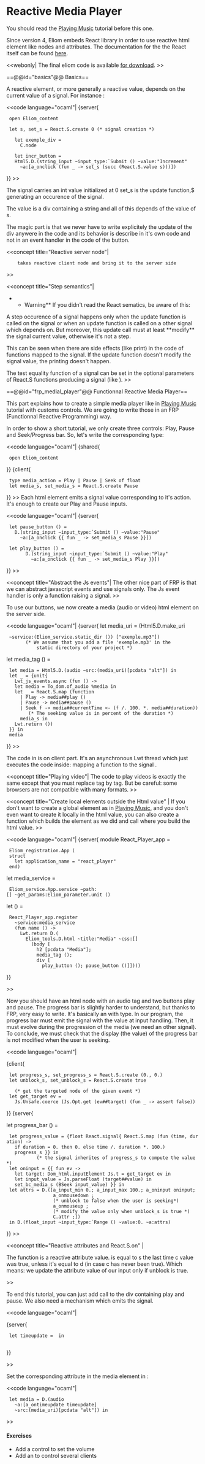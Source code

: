 =Reactive Media Player=

You should read the [[site:/tuto/manual/music|Playing Music]] tutorial before this one.



Since version 4, Eliom embeds React library in order to use reactive
html element like nodes and attributes. The documentation for the the React itself can be found [[http://erratique.ch/logiciel/react|here]].

<<webonly| The final eliom code is available
[[https://github.com/ocsigen/tutorial/tree/master/files/tutorial/chapter3/reactive_media_player/reactive_media_player.eliom|for download]]. >>

==@@id="basics"@@ Basics==

A reactive element, or more generally a reactive value, depends on the
current value of a signal. For instance :


<<code language="ocaml"|
{server{

  open Eliom_content

  let s, set_s = React.S.create 0 (* signal creation *)

	let exemple_div =
	  C.node {{R.node (React.S.map (
	    fun s_value ->
	      Html5.D.(div [pcdata (string_of_int s_value)]
	      )) s)}}

	let incr_button =
    Html5.D.(string_input ~input_type:`Submit () ~value:"Increment"
      ~a:[a_onclick (fun _ -> set_s (succ (React.S.value s)))])
}}
>>

The signal {{{s}}} carries an int value initialized at 0 set_s is the update
function,$ generating an occurence of the signal.

The {{{exemple_div}}} value is a div containing a string and all of this depends
of the value of s.

The magic part is that we never have to write explicitely the update
of the div anywere in the code and its behavior is describe in
it's own code and not in an event handler in the code of the button.

<<concept title="Reactive server node"|
	{{{C.node}}} takes reactive client node and bring it to the server side
>>

<<concept title="Step semantics"|
**Warning** If you didn't read the React sematics, be aware of this:
A step occurence of a signal {{{s}}} happens only when the update function is called
on the signal or when an update function is called on a other signal {{{s'}}} which
{{{s}}} depends on. But moreover, this update call must at least **modify**
the signal current value, otherwise it's not a step.

This can be seen when there are side effects (like print) in the code
of functions mapped to the signal. If the update function doesn't modify
the signal value, the printing doesn't happen.

The test equality function of a signal can be set in the {{eq}} optional parameters
of React.S functions producing a signal (like {{{create}}}).
>>



==@@id="frp_medial_player"@@ Functionnal Reactive Media Player==

This part explains how to create a simple media player like in
[[site:/tuto/manual/music|Playing Music]] tutorial with customs
controls. We are going to write those in an FRP (Functionnal Reactive
Programming) way.

In order to show a short tutorial, we only create three controls:
Play, Pause and Seek/Progress bar.  So, let's write the corresponding
type:

<<code language="ocaml"|
{shared{
  open Eliom_content
}}
{client{

  type media_action = Play | Pause | Seek of float
  let media_s, set_media_s = React.S.create Pause

}}
>>
Each html element emits a signal value corresponding to it's action.
It's enough to create our Play and Pause inputs.

<<code language="ocaml"|
{server{
  let pause_button () =
    D.(string_input ~input_type:`Submit () ~value:"Pause"
      ~a:[a_onclick {{ fun _ -> set_media_s Pause }}])

  let play_button () =
		D.(string_input ~input_type:`Submit () ~value:"Play"
		  ~a:[a_onclick {{ fun _ -> set_media_s Play }}])

}}
>>


<<concept title="Abstract the Js events"|
The other nice part of FRP is that we can abstract javascript
events and use signals only.
The Js event handler is only a function raising a signal.
>>



To use our buttons, we now create a media (audio or video) html element on the server
side.

<<code language="ocaml"|
{server{
let media_uri = (Html5.D.make_uri
  ~service:(Eliom_service.static_dir ()) ["exemple.mp3"])
		(* We assume that you add a file 'exemple.mp3' in the
			static directory of your project *)

	
let media_tag () =
  let media = Html5.D.(audio ~src:(media_uri)[pcdata "alt"]) in
  let _ = {unit{
    Lwt_js_events.async (fun () ->
    let media = To_dom.of_audio %media in
    let _ = React.S.map (function
      | Play -> media##play ()
      | Pause -> media##pause ()
      | Seek f -> media##currentTime <- (f /. 100. *. media##duration))
         (* The seeking value is in percent of the duration *)
      media_s in
    Lwt.return ())
  }} in
  media

}}
>>

The code in {{{ {unit{...\}} }}} is on client part. It's an asynchronous
Lwt thread which just executes the code inside: mapping a
function {{{media_action -> unit}}} to the signal {{{media_s}}}.

<<concept title="Playing video"|
The code to play videos is exactly the same except that you must
replace {{{audio}}} tag by {{{video}}} tag. But be careful: some
browsers are not compatible with many formats.
>>

<<concept title="Create local elements outside the Html value" |
If you don't want to create a global element as in
[[site:/tuto/manual/music|Playing Music]], and you don't even want to
create it locally in the html value, you can also create a function
which builds the element as we did and call where you build the html
value.
>>


<<code language="ocaml"|
{server{
module React_Player_app =
  Eliom_registration.App (
  struct
    let application_name = "react_player"
  end)

let media_service =
  Eliom_service.App.service ~path:[] ~get_params:Eliom_parameter.unit ()

let () =
  React_Player_app.register
    ~service:media_service
    (fun name () ->
      Lwt.return D.(
        Eliom_tools.D.html ~title:"Media" ~css:[]
          (body [
            h2 [pcdata "Media"];
            media_tag ();
            div [
              play_button (); pause_button ()]])))
}}

>>


Now you should have an html node with an audio tag and two buttons play and
pause.  The progress bar is slightly harder to understand, but thanks
to FRP, very easy to write.  It's basically an {{{input}}} with
{{{range}}} type. In our program, the progress bar must emit the
signal {{{media_s}}} with the value {{{Seek f}}} at input handling.
Then, it must evolve during the progression of the media (we need an
other signal).  To conclude, we must check that the display (the
value) of the progress bar is not modified when the user is seeking.


<<code language="ocaml"|

{client{
  let progress_s, set_progress_s = React.S.create (0., 0.)
  let unblock_s, set_unblock_s = React.S.create true

	
	(* get the targeted node of the given event *)
  let get_target ev =
    Js.Unsafe.coerce (Js.Opt.get (ev##target) (fun _ -> assert false))

}}	
{server{



let progress_bar () =
  let progress_value = {float React.signal{ React.S.map (fun (time, duration) ->
    if duration = 0. then 0. else time /. duration *. 100.)
    progress_s }} in
			(* the signal inherites of progress_s to compute the value *)
  let oninput = {{ fun ev ->
    let target: Dom_html.inputElement Js.t = get_target ev in
    let input_value = Js.parseFloat (target##value) in
    set_bc_media_s (BSeek input_value) }} in
  let attrs = D.([a_input_min 0.; a_input_max 100.; a_oninput oninput;
                  a_onmousedown {{fun _ -> set_block_s false}};
                  (* unblock to false when the user is seeking*)
                  a_onmouseup {{fun _ -> set_unblock_s true}};
                  (* modify the value only when unblock_s is true *)
                  C.attr {{R.a_value (React.S.map (sprintf "%f")
                               (React.S.on unblock_s 0. %progress_value))}};])
  in D.(float_input ~input_type:`Range () ~value:0. ~a:attrs)

}}
>>



<<concept title="Reactive attributes and React.S.on" |

The function {{{R.a_value}}} is a reactive attribute
value. {{{React.S.on c d s}}} is equal to s the last time c value was
true, unless it's equal to d (in case c has never been true). Which
means: we update the attribute value of our input only if unblock is
true.

>>

To end this tutorial, you can just add {{{progress_bar ()}}} call to
the div containing play and pause. We also need a mechanism which emits
the {{{progress_s}}} signal.


<<code language="ocaml"|

{server{

  let timeupdate = {{fun ev ->
    let media: Dom_html.audioElement Js.t = get_target ev in
        set_progress_s (media##currentTime, media##duration);
  }} in
	
}}


>>

Set the corresponding attribute in the media element in :

<<code language="ocaml"|
  let media = D.(audio
    ~a:[a_ontimeupdate timeupdate]
    ~src:(media_uri)[pcdata "alt"]) in
>>



====Exercises====

* Add a control to set the volume
* Add an {{{Eliom_bus}}} to control several clients
